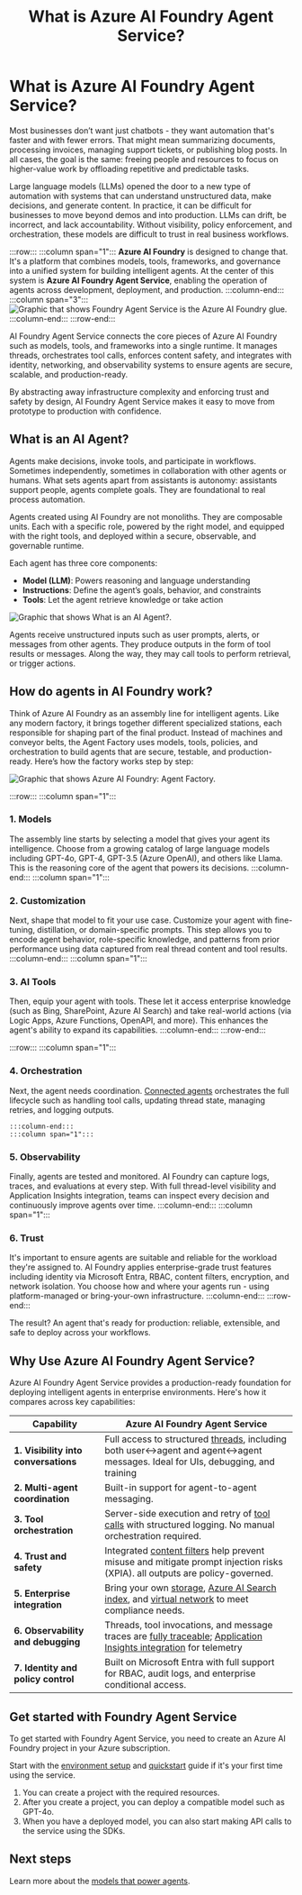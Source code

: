 ﻿---
title: "What is Azure AI Foundry Agent Service?"
description: Learn how to create agents that apply advanced language models for workflow automation.
---


# What is Azure AI Foundry Agent Service?

Most businesses don’t want just chatbots - they want automation that's faster and with fewer errors. That might mean summarizing documents, processing invoices, managing support tickets, or publishing blog posts. In all cases, the goal is the same: freeing people and resources to focus on higher-value work by offloading repetitive and predictable tasks.

Large language models (LLMs) opened the door to a new type of automation with systems that can understand unstructured data, make decisions, and generate content. In practice, it can be difficult for businesses to move beyond demos and into production. LLMs can drift, be incorrect, and lack accountability. Without visibility, policy enforcement, and orchestration, these models are difficult to trust in real business workflows.

:::row:::
    :::column span="1":::
**Azure AI Foundry** is designed to change that. It's a platform that combines models, tools, frameworks, and governance into a unified system for building intelligent agents. At the center of this system is **Azure AI Foundry Agent Service**, enabling the operation of agents across development, deployment, and production.
    :::column-end:::
    :::column span="3":::
![Graphic that shows Foundry Agent Service is the Azure AI Foundry glue.](media\agent-service-the-glue.png)
    :::column-end:::
:::row-end:::

AI Foundry Agent Service connects the core pieces of Azure AI Foundry such as models, tools, and frameworks into a single runtime. It manages threads, orchestrates tool calls, enforces content safety, and integrates with identity, networking, and observability systems to ensure agents are secure, scalable, and production-ready.

By abstracting away infrastructure complexity and enforcing trust and safety by design, AI Foundry Agent Service makes it easy to move from prototype to production with confidence.

## What is an AI Agent?

Agents make decisions, invoke tools, and participate in workflows. Sometimes independently, sometimes in collaboration with other agents or humans. What sets agents apart from assistants is autonomy: assistants support people, agents complete goals. They are foundational to real process automation.

Agents created using AI Foundry are not monoliths. They are composable units. Each with a specific role, powered by the right model, and equipped with the right tools, and deployed within a secure, observable, and governable runtime.

Each agent has three core components:
- **Model (LLM)**: Powers reasoning and language understanding
- **Instructions**: Define the agent’s goals, behavior, and constraints
- **Tools**: Let the agent retrieve knowledge or take action

![Graphic that shows What is an AI Agent?.](media\what-is-an-agent.png)

Agents receive unstructured inputs such as user prompts, alerts, or messages from other agents. They produce outputs in the form of tool results or messages. Along the way, they may call tools to perform retrieval, or trigger actions.


## How do agents in AI Foundry work?

Think of Azure AI Foundry as an assembly line for intelligent agents. Like any modern factory, it brings together different specialized stations, each responsible for shaping part of the final product. Instead of machines and conveyor belts, the Agent Factory uses models, tools, policies, and orchestration to build agents that are secure, testable, and production-ready. Here’s how the factory works step by step:

![Graphic that shows Azure AI Foundry: Agent Factory.](media\agent-factory.png)


:::row:::
    :::column span="1":::
### 1. Models

The assembly line starts by selecting a model that gives your agent its intelligence. Choose from a growing catalog of large language models including GPT-4o, GPT-4, GPT-3.5 (Azure OpenAI), and others like Llama. This is the reasoning core of the agent that powers its decisions.
    :::column-end:::
    :::column span="1":::
### 2. Customization

Next, shape that model to fit your use case. Customize your agent with fine-tuning, distillation, or domain-specific prompts. This step allows you to encode agent behavior, role-specific knowledge, and patterns from prior performance using data captured from real thread content and tool results.
    :::column-end:::
    :::column span="1":::
### 3. AI Tools

Then, equip your agent with tools. These let it access enterprise knowledge (such as Bing, SharePoint, Azure AI Search) and take real-world actions (via Logic Apps, Azure Functions, OpenAPI, and more). This enhances the agent's ability to expand its capabilities.
    :::column-end:::
:::row-end:::

:::row:::
    :::column span="1":::
### 4. Orchestration

Next, the agent needs coordination. [Connected agents](how-to\connected-agents) orchestrates the full lifecycle such as handling tool calls, updating thread state, managing retries, and logging outputs.

    :::column-end:::
    :::column span="1":::
### 5. Observability

Finally, agents are tested and monitored. AI Foundry can capture logs, traces, and evaluations at every step. With full thread-level visibility and Application Insights integration, teams can inspect every decision and continuously improve agents over time.
    :::column-end:::
    :::column span="1":::
### 6. Trust

It's important to ensure agents are suitable and reliable for the workload they're assigned to. AI Foundry applies enterprise-grade trust features including identity via Microsoft Entra, RBAC, content filters, encryption, and network isolation. You choose how and where your agents run - using platform-managed or bring-your-own infrastructure.
    :::column-end:::
:::row-end:::

The result? An agent that's ready for production: reliable, extensible, and safe to deploy across your workflows.

## Why Use Azure AI Foundry Agent Service?

Azure AI Foundry Agent Service provides a production-ready foundation for deploying intelligent agents in enterprise environments. Here's how it compares across key capabilities:

| Capability | Azure AI Foundry Agent Service | 
|------------|--------------------------------|
| **1. Visibility into conversations** | Full access to structured [threads](./concepts/threads-runs-messages.md#threads), including both user↔agent and agent↔agent messages. Ideal for UIs, debugging, and training |
| **2. Multi-agent coordination** | Built-in support for agent-to-agent messaging. |
| **3. Tool orchestration** | Server-side execution and retry of [tool calls](how-to\tools\overview) with structured logging. No manual orchestration required. |
| **4. Trust and safety** | Integrated [content filters](../openai/how-to/content-filters) help prevent misuse and mitigate prompt injection risks (XPIA). all outputs are policy-governed. |
| **5. Enterprise integration** | Bring your own [storage](./how-to/use-your-own-resources.md#use-an-existing-azure-cosmos-db-for-nosql-account-for-thread-storage), [Azure AI Search index](./how-to/use-your-own-resources.md#use-an-existing-azure-ai-search-resource), and [virtual network](how-to\virtual-networks) to meet compliance needs. |
| **6. Observability and debugging** | Threads, tool invocations, and message traces are [fully traceable](concepts\tracing); [Application Insights integration](./how-to/metrics) for telemetry |
| **7. Identity and policy control** | Built on Microsoft Entra with full support for RBAC, audit logs, and enterprise conditional access. |

## Get started with Foundry Agent Service

To get started with Foundry Agent Service, you need to create an Azure AI Foundry project in your Azure subscription. 

Start with the [environment setup](environment-setup) and [quickstart](quickstart) guide if it's your first time using the service.
1. You can create a project with the required resources. 
1. After you create a project, you can deploy a compatible model such as GPT-4o.
1. When you have a deployed model, you can also start making API calls to the service using the SDKs.


## Next steps

Learn more about the [models that power agents](concepts\model-region-support).
